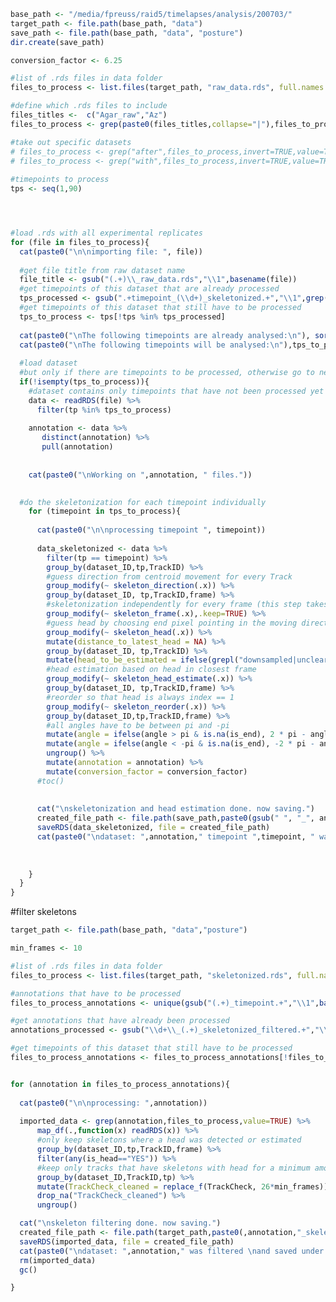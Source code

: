 ```r


base_path <- "/media/fpreuss/raid5/timelapses/analysis/200703/"
target_path <- file.path(base_path, "data")
save_path <- file.path(base_path, "data", "posture")
dir.create(save_path)
```

```r


conversion_factor <- 6.25

#list of .rds files in data folder
files_to_process <- list.files(target_path, "raw_data.rds", full.names = TRUE, ignore.case = TRUE)

#define which .rds files to include
files_titles <-  c("Agar_raw","Az")
files_to_process <- grep(paste0(files_titles,collapse="|"),files_to_process,value = TRUE)

#take out specific datasets
# files_to_process <- grep("after",files_to_process,invert=TRUE,value=TRUE)
# files_to_process <- grep("with",files_to_process,invert=TRUE,value=TRUE)
  
#timepoints to process
tps <- seq(1,90)




#load .rds with all experimental replicates
for (file in files_to_process){
  cat(paste0("\n\nimporting file: ", file))
  
  #get file title from raw dataset name
  file_title <- gsub("(.+)\\_raw_data.rds","\\1",basename(file))
  #get timepoints of this dataset that are already processed
  tps_processed <- gsub(".+timepoint_(\\d+)_skeletonized.+","\\1",grep(file_title, list.files(save_path,pattern="skeletonized"),value=TRUE))
  #get timepoints of this dataset that still have to be processed
  tps_to_process <- tps[!tps %in% tps_processed]
  
  cat(paste0("\nThe following timepoints are already analysed:\n"), sort(tps_processed))
  cat(paste0("\nThe following timepoints will be analysed:\n"),tps_to_process)
  
  #load dataset
  #but only if there are timepoints to be processed, otherwise go to next dataset
  if(!isempty(tps_to_process)){
    #dataset contains only timepoints that have not been processed yet
    data <- readRDS(file) %>%
      filter(tp %in% tps_to_process)
    
    annotation <- data %>%
       distinct(annotation) %>%
       pull(annotation)
    
  
    cat(paste0("\nWorking on ",annotation, " files."))
    

  #do the skeletonization for each timepoint individually
    for (timepoint in tps_to_process){
  
      cat(paste0("\n\nprocessing timepoint ", timepoint))
        
      data_skeletonized <- data %>%
        filter(tp == timepoint) %>%
        group_by(dataset_ID,tp,TrackID) %>%
        #guess direction from centroid movement for every Track
        group_modify(~ skeleton_direction(.x)) %>%
        group_by(dataset_ID, tp,TrackID,frame) %>%
        #skeletonization independently for every frame (this step takes time as skeletonization is happening one after the other)
        group_modify(~ skeleton_frame(.x),.keep=TRUE) %>%
        #guess head by choosing end pixel pointing in the moving direction (see above)
        group_modify(~ skeleton_head(.x)) %>%
        mutate(distance_to_latest_head = NA) %>%
        group_by(dataset_ID, tp,TrackID) %>%
        mutate(head_to_be_estimated = ifelse(grepl("downsampled|unclear",status),"YES","NO" )) %>%
        #head estimation based on head in closest frame
        group_modify(~ skeleton_head_estimate(.x)) %>%
        group_by(dataset_ID, tp,TrackID,frame) %>%
        #reorder so that head is always index == 1
        group_modify(~ skeleton_reorder(.x)) %>%
        group_by(dataset_ID,tp,TrackID,frame) %>%
        #all angles have to be between pi and -pi
        mutate(angle = ifelse(angle > pi & is.na(is_end), 2 * pi - angle,angle)) %>%
        mutate(angle = ifelse(angle < -pi & is.na(is_end), -2 * pi - angle,angle)) %>%
        ungroup() %>%
        mutate(annotation = annotation) %>%
        mutate(conversion_factor = conversion_factor)
      #toc()
        
          
      cat("\nskeletonization and head estimation done. now saving.")
      created_file_path <- file.path(save_path,paste0(gsub(" ", "_", annotation),"_timepoint_",timepoint,"_skeletonized.rds"))
      saveRDS(data_skeletonized, file = created_file_path)
      cat(paste0("\ndataset: ",annotation," timepoint ",timepoint, " was skeletonized \nand saved under: ", created_file_path))
      
  
      
    }
  }
}

```

#filter skeletons
```r

target_path <- file.path(base_path, "data","posture")

min_frames <- 10

#list of .rds files in data folder
files_to_process <- list.files(target_path, "skeletonized.rds", full.names = TRUE, ignore.case = TRUE)

#annotations that have to be processed
files_to_process_annotations <- unique(gsub("(.+)_timepoint.+","\\1",basename(files_to_process)))

#get annotations that have already been processed
annotations_processed <- gsub("\\d+\\_(.+)_skeletonized_filtered.+","\\1",list.files(save_path,pattern="filtered"))

#get timepoints of this dataset that still have to be processed
files_to_process_annotations <- files_to_process_annotations[!files_to_process_annotations %in% annotations_processed]


for (annotation in files_to_process_annotations){
  
  cat(paste0("\n\nprocessing: ",annotation))
  
  imported_data <- grep(annotation,files_to_process,value=TRUE) %>%
      map_df(.,function(x) readRDS(x)) %>%
      #only keep skeletons where a head was detected or estimated
      group_by(dataset_ID,tp,TrackID,frame) %>%
      filter(any(is_head=="YES")) %>%
      #keep only tracks that have skeletons with head for a minimum amount of time (defined by min_frames)
      group_by(dataset_ID,TrackID,tp) %>%
      mutate(TrackCheck_cleaned = replace_f(TrackCheck, 26*min_frames)) %>%
      drop_na("TrackCheck_cleaned") %>%
      ungroup()

  cat("\nskeleton filtering done. now saving.")
  created_file_path <- file.path(target_path,paste0(,annotation,"_skeletonized_filtered.rds"))
  saveRDS(imported_data, file = created_file_path)
  cat(paste0("\ndataset: ",annotation," was filtered \nand saved under: ", created_file_path))
  rm(imported_data)
  gc()

}



```
